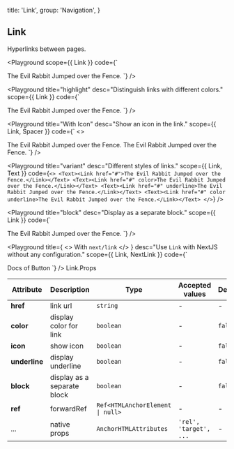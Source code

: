 
  title: 'Link',
  group: 'Navigation',
}

## Link

Hyperlinks between pages.

<Playground
  scope={{ Link }}
  code={`
<Link href="#">The Evil Rabbit Jumped over the Fence.</Link>
`}
/>

<Playground
  title="highlight"
  desc="Distinguish links with different colors."
  scope={{ Link }}
  code={`
<Link href="#" color>The Evil Rabbit Jumped over the Fence.</Link>
`}
/>

<Playground
  title="With Icon"
  desc="Show an icon in the link."
  scope={{ Link, Spacer }}
  code={`
<>
  <Link href="#" icon>The Evil Rabbit Jumped over the Fence.</Link>
  <Spacer h={.5} />
  <Link href="#" icon color>The Evil Rabbit Jumped over the Fence.</Link>
</>
`}
/>

<Playground
  title="variant"
  desc="Different styles of links."
  scope={{ Link, Text }}
  code={`
<>
  <Text><Link href="#">The Evil Rabbit Jumped over the Fence.</Link></Text>
  <Text><Link href="#" color>The Evil Rabbit Jumped over the Fence.</Link></Text>
  <Text><Link href="#" underline>The Evil Rabbit Jumped over the Fence.</Link></Text>
  <Text><Link href="#" color underline>The Evil Rabbit Jumped over the Fence.</Link></Text>
</>
`}
/>

<Playground
  title="block"
  desc="Display as a separate block."
  scope={{ Link }}
  code={`
<Link href="#" block>The Evil Rabbit Jumped over the Fence.</Link>
`}
/>

<Playground
  title={
    <>
      With <Code>next/link</Code>
    </>
  }
  desc="Use `Link` with NextJS without any configuration."
  scope={{ Link, NextLink }}
  code={`
<NextLink href="/en-us/components/button">
  <Link block>Docs of Button</Link>
</NextLink>
`}
/>

<Attributes edit="/pages/en-us/components/link.mdx">
<Attributes.Title>Link.Props</Attributes.Title>

| Attribute     | Description                 | Type                                            | Accepted values        | Default |
| ------------- | --------------------------- | ----------------------------------------------- | ---------------------- | ------- |
| **href**      | link url                    | `string`                                        | -                      | -       |
| **color**     | display color for link      | `boolean`                                       | -                      | `false` |
| **icon**      | show icon                   | `boolean`                                       | -                      | `false` |
| **underline** | display underline           | `boolean`                                       | -                      | `false` |
| **block**     | display as a separate block | `boolean`                                       | -                      | `false` |
| **ref**       | forwardRef                  | <Code>Ref<HTMLAnchorElement &#124; null></Code> | -                      | -       |
| ...           | native props                | `AnchorHTMLAttributes`                          | `'rel', 'target', ...` | -       |

</Attributes>

